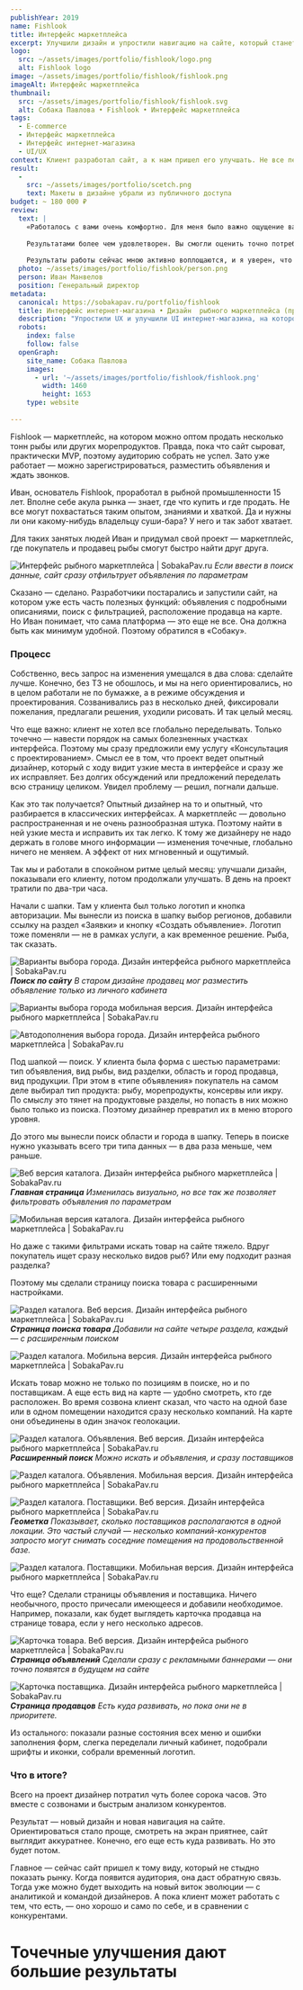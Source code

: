 ```yaml
---
publishYear: 2019
name: Fishlook
title: Интерфейс маркетплейса
excerpt: Улучшили дизайн и упростили навигацию на сайте, который станет первым в России маркетплейсом для продавцов рыбы.
logo:
  src: ~/assets/images/portfolio/fishlook/logo.png
  alt: Fishlook logo
image: ~/assets/images/portfolio/fishlook/fishlook.png
imageAlt: Интерфейс маркетплейса
thumbnail:
  src: ~/assets/images/portfolio/fishlook/fishlook.svg
  alt: Собака Павлова • Fishlook • Интерфейс маркетплейса
tags:
  - E-commerce
  - Интерфейс маркетплейса
  - Интерфейс интернет-магазина
  - UI/UX
context: Клиент разработал сайт, а к нам пришел его улучшать. Не все переделать, только исправить проблемные места. В общем-то, обычная история про эволюцию.
result:
  -
    src: ~/assets/images/portfolio/scetch.png
    text: Макеты в дизайне убрали из публичного доступа
budget: ~ 180 000 ₽
review: 
  text: |
    «Работалось с вами очень комфортно. Для меня было важно ощущение вашего профессионализма, и оно подтвердилось на всех этапах. Сроки и регламент не вызывали вопросов, а значит, были отлично соблюдены.
    
    Результатами более чем удовлетворен. Вы смогли оценить точно потребности на данной стадии и помогли реализовать даже больше, чем я ожидал. Главное, что у меня всегда было ощущение, что вы неравнодушны к проекту, а действительно искренне желаете, чтобы он развивался. Это очень ценно.
    
    Результаты работы сейчас мною активно воплощаются, и я уверен, что будут полностью востребованы».
  photo: ~/assets/images/portfolio/fishlook/person.png
  person: Иван Манвелов
  position: Генеральный директор
metadata:
  canonical: https://sobakapav.ru/portfolio/fishlook
  title: Интерфейс интернет-магазина • Дизайн  рыбного маркетплейса (практический кейс)
  description: "Упростили UX и улучшили UI интернет-магазина, на котором встречаются поставщики и оптовые покупатели рыбы и других морепродуктов."
  robots:
    index: false
    follow: false
  openGraph:
    site_name: Собака Павлова
    images:
      - url: '~/assets/images/portfolio/fishlook/fishlook.png'
        width: 1460
        height: 1653
    type: website
  
---
```


Fishlook — маркетплейс, на котором можно оптом продать несколько тонн рыбы или других морепродуктов. Правда, пока что сайт сыроват, практически MVP, поэтому аудиторию собрать не успел. Зато уже работает — можно зарегистрироваться, разместить объявления и ждать звонков.

Иван, основатель Fishlook, проработал в рыбной промышленности 15 лет. Вполне себе акула рынка — знает, где что купить и где продать. Не все могут похвастаться таким опытом, знаниями и хваткой. Да и нужны ли они какому-нибудь владельцу суши-бара? У него и так забот хватает.

Для таких занятых людей Иван и придумал свой проект — маркетплейс, где покупатель и продавец рыбы смогут быстро найти друг друга.

![Интерфейс рыбного маркетплейса | SobakaPav.ru](~/assets/images/portfolio/fishlook/1.png)
_Если ввести в поиск данные, сайт сразу отфильтрует объявления по параметрам_

Сказано — сделано. Разработчики постарались и запустили сайт, на котором уже есть часть полезных функций: объявления с подробными описаниями, поиск с фильтрацией, расположение продавца на карте. Но Иван понимает, что сама платформа — это еще не все. Она должна быть как минимум удобной. Поэтому обратился в «Собаку».

### Процесс

Собственно, весь запрос на изменения умещался в два слова: сделайте лучше. Конечно, без ТЗ не обошлось, и мы на него ориентировались, но в целом работали не по бумажке, а в режиме обсуждения и проектирования. Созванивались раз в несколько дней, фиксировали пожелания, предлагали решения, уходили рисовать. И так целый месяц.

Что еще важно: клиент не хотел все глобально переделывать. Только точечно — навести порядок на самых болезненных участках интерфейса. Поэтому мы сразу предложили ему услугу «Консультация с проектированием». Смысл ее в том, что проект ведет опытный дизайнер, который с ходу видит узкие места в интерфейсе и сразу же их исправляет. Без долгих обсуждений или предложений переделать всю страницу целиком. Увидел проблему — решил, погнали дальше.

Как это так получается? Опытный дизайнер на то и опытный, что разбирается в классических интерфейсах. А маркетплейс — довольно распространенная и не очень разнообразная штука. Поэтому найти в ней узкие места и исправить их так легко. К тому же дизайнеру не надо держать в голове много информации — изменения точечные, глобально ничего не меняем. А эффект от них мгновенный и ощутимый.

Так мы и работали в спокойном ритме целый месяц: улучшали дизайн, показывали его клиенту, потом продолжали улучшать. В день на проект тратили по два-три часа.

Начали с шапки. Там у клиента был только логотип и кнопка авторизации. Мы вынесли из поиска в шапку выбор регионов, добавили ссылку на раздел «Заявки» и кнопку «Создать объявление». Логотип тоже поменяли — не в рамках услуги, а как временное решение. Рыба, так сказать.

![Варианты выбора города. Дизайн интерфейса рыбного маркетплейса | SobakaPav.ru](~/assets/images/portfolio/fishlook/2.png)
**_Поиск по сайту_**
_В старом дизайне продавец мог разместить объявление только из личного кабинета_

![Варианты выбора города мобильная версия. Дизайн интерфейса рыбного маркетплейса | SobakaPav.ru](~/assets/images/portfolio/fishlook/3.png)

![Автодополнения выбора города. Дизайн интерфейса рыбного маркетплейса | SobakaPav.ru](~/assets/images/portfolio/fishlook/4.png)

Под шапкой — поиск. У клиента была форма с шестью параметрами: тип объявления, вид рыбы, вид разделки, область и город продавца, вид продукции. При этом в «типе объявления» покупатель на самом деле выбирал тип продукта: рыбу, морепродукты, консервы или икру. По смыслу это тянет на продуктовые разделы, но попасть в них можно было только из поиска. Поэтому дизайнер превратил их в меню второго уровня.

До этого мы вынесли поиск области и города в шапку. Теперь в поиске нужно указывать всего три типа данных — в два раза меньше, чем раньше.

![Веб версия каталога. Дизайн интерфейса рыбного маркетплейса | SobakaPav.ru](~/assets/images/portfolio/fishlook/5.png)
**_Главная страница_**
_Изменилась визуально, но все так же позволяет фильтровать объявления по параметрам_

![Мобильная версия каталога. Дизайн интерфейса рыбного маркетплейса | SobakaPav.ru](~/assets/images/portfolio/fishlook/6.png)

Но даже с такими фильтрами искать товар на сайте тяжело. Вдруг покупатель ищет сразу несколько видов рыб? Или ему подходит разная разделка?

Поэтому мы сделали страницу поиска товара с расширенными настройками.

![Раздел каталога. Веб версия. Дизайн интерфейса рыбного маркетплейса | SobakaPav.ru](~/assets/images/portfolio/fishlook/7.png)
**_Страница поиска товара_**
_Добавили на сайте четыре раздела, каждый — с расширенным поиском_

![Раздел каталога. Мобильна версия. Дизайн интерфейса рыбного маркетплейса | SobakaPav.ru](~/assets/images/portfolio/fishlook/8.png)

Искать товар можно не только по позициям в поиске, но и по поставщикам. А еще есть вид на карте — удобно смотреть, кто где расположен. Во время созвона клиент сказал, что часто на одной базе или в одном помещении находится сразу несколько компаний. На карте они объединены в один значок геолокации.

![Раздел каталога. Объявления. Веб версия. Дизайн интерфейса рыбного маркетплейса | SobakaPav.ru](~/assets/images/portfolio/fishlook/9.png)
**_Расширенный поиск_**
_Можно искать и объявления, и сразу поставщиков_

![Раздел каталога. Объявления. Мобильная версия. Дизайн интерфейса рыбного маркетплейса | SobakaPav.ru](~/assets/images/portfolio/fishlook/10.png)

![Раздел каталога. Поставщики. Веб версия. Дизайн интерфейса рыбного маркетплейса | SobakaPav.ru](~/assets/images/portfolio/fishlook/11.png)
**_Геометка_**
_Показывает, сколько поставщиков располагаются в одной локации. Это частый случай — несколько компаний-конкурентов запросто могут снимать соседние помещения на продовольственной базе._

![Раздел каталога. Поставщики. Мобильная версия. Дизайн интерфейса рыбного маркетплейса | SobakaPav.ru](~/assets/images/portfolio/fishlook/12.png)

Что еще? Сделали страницы объявления и поставщика. Ничего необычного, просто причесали имеющееся и добавили необходимое. Например, показали, как будет выглядеть карточка продавца на странице товара, если у него несколько адресов.

![Карточка товара. Веб версия. Дизайн интерфейса рыбного маркетплейса | SobakaPav.ru](~/assets/images/portfolio/fishlook/13.png)
**_Страница объявлений_**
_Сделали сразу с рекламными баннерами — они точно появятся в будущем на сайте_

![Карточка поставщика. Дизайн интерфейса рыбного маркетплейса | SobakaPav.ru](~/assets/images/portfolio/fishlook/14.png)
**_Страница продавцов_**
_Есть куда развивать, но пока они не в приоритете._

Из остального: показали разные состояния всех меню и ошибки заполнения форм, слегка переделали личный кабинет, подобрали шрифты и иконки, собрали временный логотип.

### Что в итоге?

Всего на проект дизайнер потратил чуть более сорока часов. Это вместе с созвонами и быстрым анализом конкурентов.

Результат — новый дизайн и новая навигация на сайте. Ориентироваться стало проще, смотреть на экран приятнее, сайт выглядит аккуратнее. Конечно, его еще есть куда развивать. Но это будет потом.

Главное — сейчас сайт пришел к тому виду, который не стыдно показать рынку. Когда появится аудитория, она даст обратную связь. Тогда уже можно будет выходить на новый виток эволюции — с аналитикой и командой дизайнеров. А пока клиент может работать с тем, что есть, — оно хорошо и само по себе, и в сравнении с конкурентами.

# Точечные улучшения дают большие результаты
